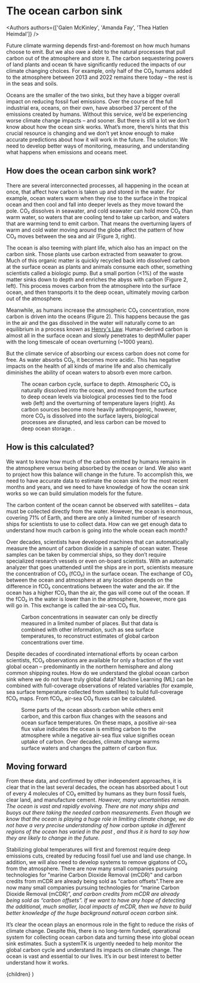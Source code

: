 
# The ocean carbon sink

<Authors authors={['Galen McKinley', 'Amanda Fay', 'Thea Hatlen Heimdal']} />

Future climate warming depends first-and-foremost on how much humans choose to emit. But we also owe a debt to the natural processes that pull carbon out of the atmosphere and store it. The carbon sequestering powers of land plants and ocean tk have significantly reduced the impacts of our climate changing choices. For example, only half of the CO₂ humans added to the atmosphere between 2013 and 2022 remains there today – the rest is in the seas and soils.

Oceans are the smaller of the two sinks, but they have a bigger overall impact on reducing fossil fuel emissions. Over the course of the full industrial era, oceans, on their own, have absorbed 37 percent of the emissions created by humans. Without this service, we’d be experiencing worse climate change impacts – and sooner. But there is still a lot we don’t know about how the ocean sink works. What’s more, there’s hints that this crucial resource is changing and we don’t yet know enough to make accurate predictions about how it will work in the future. The solution: We need to develop better ways of monitoring, measuring, and understanding what happens when emissions and oceans meet.

<Figure title='The ocean is a crucial carbon sink'>
  <Sinks />
</Figure>

## How does the ocean carbon sink work?

There are several interconnected processes, all happening in the ocean at once, that affect how carbon is taken up and stored in the water. For example, ocean waters warm when they rise to the surface in the tropical ocean and then cool and fall into deeper levels as they move toward the pole. CO₂ dissolves in seawater, and cold seawater can hold more CO₂ than warm water, so waters that are cooling tend to take up carbon, and waters that are warming tend to emit carbon. That means the overturning layers of warm and cold water moving around the globe affect the pattern of how CO₂ moves between the sea and air (Figure 3, right).

The ocean is also teeming with plant life, which also has an impact on the carbon sink. Those plants use carbon extracted from seawater to grow. Much of this organic matter is quickly recycled back into dissolved carbon at the surface ocean as plants and animals consume each other, something scientists called a biologic pump. But a small portion (\<1%) of the waste matter sinks down to depth and enriches the abyss with carbon (Figure 2, left). This process moves carbon from the atmosphere into the surface ocean, and then transports it to the deep ocean, ultimately moving carbon out of the atmosphere.

Meanwhile, as humans increase the atmospheric CO₂ concentration, more carbon is driven into the oceans (Figure 2). This happens because the gas in the air and the gas dissolved in the water will naturally come to an equilibrium in a process known as [Henry's Law](https://en.wikipedia.org/wiki/Henry%27s_law). Human-derived carbon is almost all in the surface ocean and slowly penetrates to depth<Sidenote>Muller paper</Sidenote> with the long timescale of ocean overturning (~1000 years).

But the climate service of absorbing our excess carbon does not come for free. As water absorbs CO₂, it becomes more acidic. This has negative impacts on the health of all kinds of marine life and also chemically diminishes the ability of ocean waters to absorb even more carbon.<Cite id='doney.2020' />

<Figure title='Burning fossil fuels changes the ocean carbon cycle'>
  <OceanCycleDiagram />
  <FigureCaption number={2}>
    The ocean carbon cycle, surface to depth. Atmospheric CO₂ is naturally
    dissolved into the ocean, and moved from the surface to deep ocean levels
    via biological processes tied to the food web (left) and the overturning of
    temperature layers (right). As carbon sources become more heavily
    anthropogenic, however, more CO₂ is dissolved into the surface layers,
    biological processes are disrupted, and less carbon can be moved to deep
    ocean storage. <Cite id='crisp.2022' />.
  </FigureCaption>
</Figure>

## How is this calculated?

We want to know how much of the carbon emitted by humans remains in the atmosphere versus being absorbed by the ocean or land. We also want to project how this balance will change in the future. To accomplish this, we need to have accurate data to estimate the ocean sink for the most recent months and years, and we need to have knowledge of how the ocean sink works so we can build simulation models for the future.

The carbon content of the ocean cannot be observed with satellites – data must be collected directly from the water. However, the ocean is enormous, covering 71% of Earth, and there are only a limited number of research ships for scientists to use to collect data. How can we get enough data to understand how much carbon is going into the whole ocean each month?

Over decades, scientists have developed machines that can automatically measure the amount of carbon dioxide in a sample of ocean water. These samples can be taken by commercial ships, so they don’t require specialized research vessels or even on-board scientists. With an automatic analyzer that goes unattended until the ships are in port, scientists measure the concentration of CO₂ (fCO₂) in the surface ocean. The exchange of CO₂ between the ocean and atmosphere at any location depends on the difference in fCO₂ concentrations between the water and the air. If the ocean has a higher fCO₂ than the air, the gas will come out of the ocean. If the fCO₂ in the water is lower than in the atmosphere, however, more gas will go in. This exchange is called the air-sea CO₂ flux.

<Figure title='How limited measurements build global estimates'>
  <FCO2Maps />
  <FigureCaption number={3}>
    Carbon concentrations in seawater can only be directly measured in a limited
    number of places. But that data is combined with other information, such as
    sea surface temperatures, to reconstruct estimates of global carbon
    concentrations over time.
  </FigureCaption>
</Figure>

Despite decades of coordinated international efforts by ocean carbon scientists, fCO₂ observations are available for only a fraction of the vast global ocean – predominantly in the northern hemisphere and along common shipping routes. How do we understand the global ocean carbon sink where we do not have truly global data? Machine Learning (ML) can be combined with full-coverage observations of related variables (for example, sea surface temperature collected from satellites) to build full-coverage fCO₂ maps. From fCO₂, air-sea CO₂ fluxes can be calculated.

<Figure title='The ocean carbon sink changes with temperature and season'>
  <DeltaMaps />
  <FigureCaption number={4}>
    Some parts of the ocean absorb carbon while others emit carbon, and this
    carbon flux changes with the seasons and ocean surface temperatures. On
    these maps, a positive air-sea flux value indicates the ocean is emitting
    carbon to the atmosphere while a negative air-sea flux value signifies ocean
    uptake of carbon. Over decades, climate change warms surface waters and
    changes the pattern of carbon flux.
  </FigureCaption>
</Figure>

## Moving forward

From these data, and confirmed by other independent approaches, it is clear that in the last several decades, the ocean has absorbed about 1 out of every 4 molecules of CO₂ emitted by humans as they burn fossil fuels, clear land, and manufacture cement.<Cite id='devries.2023' /> However, many uncertainties remain. The ocean is vast and rapidly evolving. There are not many ships and buoys out there taking the needed carbon measurements. Even though we know that the ocean is playing a huge role in limiting climate change, we do not have a very precise understanding of how carbon uptake in different regions of the ocean has varied in the past , and thus it is hard to say how they are likely to change in the future.<Cite id='fay.2021' />

Stabilizing global temperatures will first and foremost require deep emissions cuts, created by reducing fossil fuel use and land use change. In addition, we will also need to develop systems to remove gigatons of CO₂ from the atmosphere. There are now many small companies pursuing technologies for "marine Carbon Dioxide Removal (mCDR)" and carbon credits from mCDR are already being sold as "carbon offsets".There are now many small companies pursuing technologies for “marine Carbon Dioxide Removal (mCDR)”,<Cite id='nasem.2022' /> and carbon credits from mCDR are already being sold as “carbon offsets”. If we want to have any hope of detecting the additional, much smaller, local impacts of mCDR, then we have to build better knowledge of the huge background natural ocean carbon sink.

It’s clear the ocean plays an enormous role in the fight to reduce the risks of climate change. Despite this, there is no long-term funded, operational system for collecting ocean carbon data and turning these into global ocean sink estimates. Such a system<Sidenote url='https://wmo.int/activities/global-greenhouse-gas-watch-g3w'>TK</Sidenote> is urgently needed to help monitor the global carbon cycle and understand its impacts on climate change. The ocean is vast and essential to our lives. It’s in our best interest to better understand how it works.

  <Story references={references}>{children}</Story>
)
